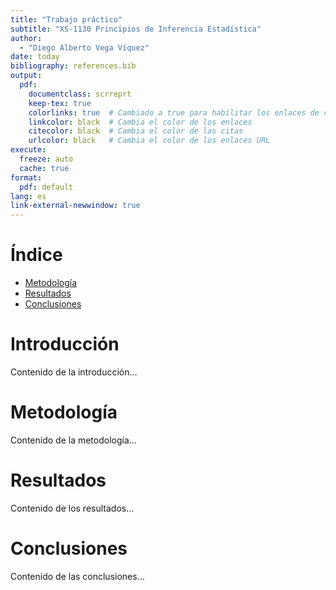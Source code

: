 ```yaml
---
title: "Trabajo práctico"
subtitle: "XS-1130 Principios de Inferencia Estadística"
author: 
  - "Diego Alberto Vega Víquez"
date: today
bibliography: references.bib
output:
  pdf:
    documentclass: scrreprt
    keep-tex: true
    colorlinks: true  # Cambiado a true para habilitar los enlaces de color
    linkcolor: black  # Cambia el color de los enlaces
    citecolor: black  # Cambia el color de las citas
    urlcolor: black   # Cambia el color de los enlaces URL
execute:
  freeze: auto
  cache: true
format: 
  pdf: default
lang: es
link-external-newwindow: true
---
```


# Índice

- [Metodología](#metodologia)
- [Resultados](#resultados)
- [Conclusiones](#conclusiones)

# Introducción

Contenido de la introducción...

# Metodología {#metodologia}

Contenido de la metodología...

# Resultados {#resultados}

Contenido de los resultados...

# Conclusiones {#conclusiones}

Contenido de las conclusiones...
